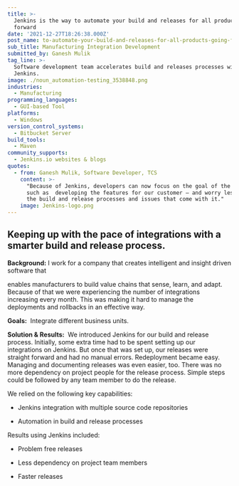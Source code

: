 ```yaml
---
title: >-
  Jenkins is the way to automate your build and releases for all products going
  forward
date: '2021-12-27T18:26:38.000Z'
post_name: to-automate-your-build-and-releases-for-all-products-going-forward
sub_title: Manufacturing Integration Development
submitted_by: Ganesh Mulik
tag_line: >-
  Software development team accelerates build and releases processes with
  Jenkins.
image: ./noun_automation-testing_3538848.png
industries:
  - Manufacturing
programming_languages:
  - GUI-based Tool
platforms:
  - Windows
version_control_systems:
  - Bitbucket Server
build_tools:
  - Maven
community_supports:
  - Jenkins.io websites & blogs
quotes:
  - from: Ganesh Mulik, Software Developer, TCS
    content: >-
      "Because of Jenkins, developers can now focus on the goal of the project —
      such as  developing the features for our customer — and worry less about
      the build and release processes and issues that come with it."
    image: Jenkins-logo.png
---
```

## Keeping up with the pace of integrations with a smarter build and release process.

**Background:** I work for a company that creates intelligent and insight driven software that

enables manufacturers to build value chains that sense, learn, and adapt. Because of that we were experiencing the number of integrations increasing every month. This was making it hard to manage the deployments and rollbacks in an effective way.

**Goals:**  Integrate different business units.

<Testimonal idx="0" />

**Solution & Results:**  We introduced Jenkins for our build and release process. Initially, some extra time had to be spent setting up our integrations on Jenkins. But once that was set up, our releases were straight forward and had no manual errors. Redeployment became easy. Managing and documenting releases was even easier, too. There was no more dependency on project people for the release process. Simple steps could be followed by any team member to do the release.

We relied on the following key capabilities:

-   Jenkins integration with multiple source code repositories

-   Automation in build and release processes

Results using Jenkins included:

-   Problem free releases

-   Less dependency on project team members

-   Faster releases
